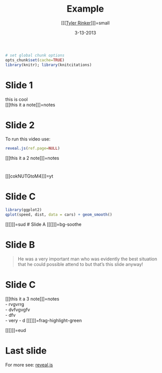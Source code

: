 % Example
%[[[[Tyler Rinker](https://github.com/trinker)]]]=small
% 3-13-2013

```r
# set global chunk options
opts_chunk$set(cache=TRUE)
library(knitr); library(knitcitations)
```

# Slide 1
this is cool    
[[[this it a note]]]=notes

# Slide 2
To run this video use:
```r
reveal.js(ref.page=NULL)
```
[[[this it a 2 note]]]=notes

# 
[[[cokNUTGtoM4]]]=yt

# Slide C
```r
library(ggplot2)
qplot(speed, dist, data = cars) + geom_smooth()
```

[[[]]]=sud
# Slide A [[[]]]=bg-soothe

# Slide B
> He was a very important man who was evidently the best situation that he could 
> possible attend to but that's this slide anyway!

# Slide C  

[[[this it a 3 note]]]=notes    
- rvgvrrg    
- dvfvgvgfv    
- dfv    
- very
- d [[[]]]=frag-highlight-green 


[[[]]]=eud

# Last slide
For more see: [reveal.js](http://lab.hakim.se/reveal-js/#/)